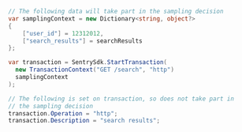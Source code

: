 ```csharp
// The following data will take part in the sampling decision
var samplingContext = new Dictionary<string, object?>
{
    ["user_id"] = 12312012,
    ["search_results"] = searchResults
};

var transaction = SentrySdk.StartTransaction(
  new TransactionContext("GET /search", "http")
  samplingContext
);

// The following is set on transaction, so does not take part in
// the sampling decision
transaction.Operation = "http";
transaction.Description = "search results";
```
